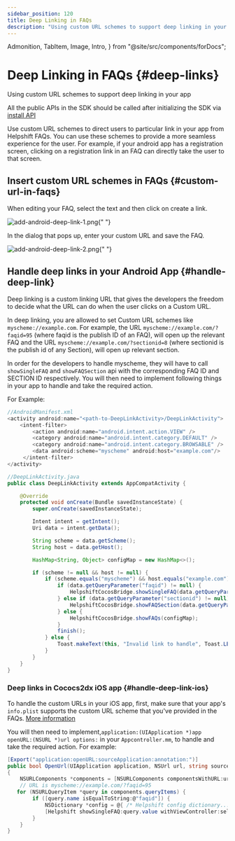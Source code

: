 ```yaml
---
sidebar_position: 120
title: Deep Linking in FAQs
description: "Using custom URL schemes to support deep linking in your app."
---
```


  Admonition,
  TabItem,
  Image,
  Intro,
} from "@site/src/components/forDocs";

# Deep Linking in FAQs {#deep-links}

<Intro>

Using custom URL schemes to support deep linking in your app

</Intro>

<Admonition type="info" title="Note">

All the public APIs in the SDK should be called after initializing the SDK via [install API](/sdkx-cocos2dx/getting-started#initializing)

</Admonition>

Use custom URL schemes to direct users to particular link in your app
from Helpshift FAQs. You can use these schemes to provide a more
seamless experience for the user. For example, if your android app has a
registration screen, clicking on a registration link in an FAQ can
directly take the user to that screen.

## Insert custom URL schemes in FAQs {#custom-url-in-faqs}

When editing your FAQ, select the text and then click on create a link.

<Image
  src="/static/books/android/add-android-deep-link-1.png"
  width="half"
  alt="add-android-deep-link-1.png"
/>{" "}

In the dialog that pops up, enter your custom URL and save the FAQ.

<Image
  src="/static/books/android/add-android-deep-link-2.png"
  width="half"
  alt="add-android-deep-link-2.png"
/>{" "}

## Handle deep links in your Android App {#handle-deep-link}

Deep linking is a custom linking URL that gives the developers the
freedom to decide what the URL can do when the user clicks on a Custom
URL.

In deep linking, you are allowed to set Custom URL schemes like `myscheme://example.com`.
For example, the URL `myscheme://example.com/?faqid=95` (where faqid is the
publish ID of an FAQ), will open up the relevant FAQ and the URL
`myscheme://example.com/?sectionid=8` (where sectionid is the publish id
of any Section), will open up relevant section.

In order for the developers to handle myscheme, they will have to call
`showSingleFAQ` and `showFAQSection` api with the corresponding FAQ ID
and SECTION ID respectively.
You will then need to implement following things in your app to handle and take the required action.

For Example:

```java
//AndroidManifest.xml
<activity android:name="<path-to-DeepLinkActivity>/DeepLinkActivity">
    <intent-filter>
        <action android:name="android.intent.action.VIEW" />
        <category android:name="android.intent.category.DEFAULT" />
        <category android:name="android.intent.category.BROWSABLE" />
        <data android:scheme="myscheme" android:host="example.com"/>
     </intent-filter>
</activity>
```

```java
//DeepLinkActivity.java
public class DeepLinkActivity extends AppCompatActivity {

    @Override
    protected void onCreate(Bundle savedInstanceState) {
        super.onCreate(savedInstanceState);

        Intent intent = getIntent();
        Uri data = intent.getData();

        String scheme = data.getScheme();
        String host = data.getHost();

        HashMap<String, Object> configMap = new HashMap<>();

        if (scheme != null && host != null) {
            if (scheme.equals("myscheme") && host.equals("example.com")) {
                if (data.getQueryParameter("faqid") != null) {
                    HelpshiftCocosBridge.showSingleFAQ(data.getQueryParameter("faqid"), configMap);
                } else if (data.getQueryParameter("sectionid") != null) {
                    HelpshiftCocosBridge.showFAQSection(data.getQueryParameter("sectionid"), configMap);
                } else {
                    HelpshiftCocosBridge.showFAQs(configMap);
                }
                finish();
            } else {
                Toast.makeText(this, "Invalid link to handle", Toast.LENGTH_SHORT).show();
            }
        }
    }
}
```

### Deep links in Cococs2dx iOS app {#handle-deep-link-ios}

To handle the custom URLs in your iOS app, first, make sure that your app's `info.plist` supports the custom URL scheme that you've provided in the FAQs. [More information](https://developer.apple.com/documentation/xcode/defining-a-custom-url-scheme-for-your-app)

You will then need to implement,`application:(UIApplication *)app openURL:(NSURL *)url options:` in your `Appcontroller.mm`, to handle and take the required action. For example:

```csharp
[Export("application:openURL:sourceApplication:annotation:")]
public bool OpenUrl(UIApplication application, NSUrl url, string sourceApplication, NSObject annotation)
{
    NSURLComponents *components = [NSURLComponents componentsWithURL:url resolvingAgainstBaseURL:false];
    // URL is myscheme://example.com/?faqid=95
   for (NSURLQueryItem *query in components.queryItems) {
        if ([query.name isEqualToString:@"faqid"]) {
            NSDictionary *config = @{ /* Helpshift config dictionary... */ };
            [Helpshift showSingleFAQ:query.value withViewController:self.window.rootViewController withConfig:config];
        }
    }
}
```
